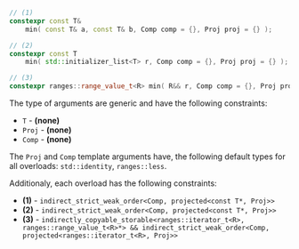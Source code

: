 ```cpp
// (1)
constexpr const T&
	min( const T& a, const T& b, Comp comp = {}, Proj proj = {} );

// (2)
constexpr const T
    min( std::initializer_list<T> r, Comp comp = {}, Proj proj = {} );

// (3)
constexpr ranges::range_value_t<R> min( R&& r, Comp comp = {}, Proj proj = {} );
```

The type of arguments are generic and have the following constraints:
- `T` - **(none)**
- `Proj` - **(none)**
- `Comp` - **(none)**

The `Proj` and `Comp` template arguments have, the following default types for all overloads: `std::identity`, `ranges::less`.

Additionaly, each overload has the following constraints:
- **(1)** - `indirect_strict_weak_order<Comp, projected<const T*, Proj>>`
- **(2)** - `indirect_strict_weak_order<Comp, projected<const T*, Proj>>`
- **(3)** - `indirectly_copyable_storable<ranges::iterator_t<R>, ranges::range_value_t<R>*> && indirect_strict_weak_order<Comp, projected<ranges::iterator_t<R>, Proj>>`
